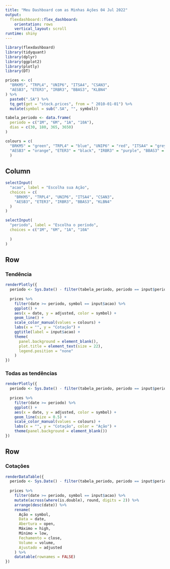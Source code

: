 ```yaml
---
title: "Meu Dashboard com as Minhas Ações 04 Jul 2022"
output: 
  flexdashboard::flex_dashboard:
    orientation: rows
    vertical_layout: scroll
runtime: shiny
---
```


```r
library(flexdashboard)
library(tidyquant)
library(dplyr)
library(ggplot2)
library(plotly)
library(DT)

prices <- c(
  "BRKM5", "TRPL4", "UNIP6", "ITSA4", "CSAN3",
  "AESB3", "ETER3", "IRBR3", "BBAS3", "KLBN4"
) %>%
  paste0(".SA") %>%
  tq_get(get = "stock.prices", from = " 2010-01-01") %>%
  mutate(symbol = sub(".SA", "", symbol))

tabela_periodo <- data.frame(
  periodo = c("1M", "6M", "1A", "10A"),
  dias = c(30, 180, 365, 3650)
)

colours = c(
  "BRKM5" = "green", "TRPL4" = "blue", "UNIP6" = "red", "ITSA4" = "grey", "CSAN3" = "pink",
  "AESB3" = "orange", "ETER3" = "black", "IRBR3" = "purple", "BBAS3" = "cyan", "KLBN4" = "yellow"
  )

```

Column {.sidebar}
-----------------------------------------------------------------------

```r
selectInput(
  "acao", label = "Escolha sua Ação",
  choices = c(
    "BRKM5", "TRPL4", "UNIP6", "ITSA4", "CSAN3",
    "AESB3", "ETER3", "IRBR3", "BBAS3", "KLBN4"
  )
)

selectInput(
  "periodo", label = "Escolha o período",
  choices = c("1M", "6M", "1A", "10A"
    
  )
)
```


Row {data-width=500}
-----------------------------------------------------------------------

### Tendência

```r
renderPlotly({
  periodo <- Sys.Date() - filter(tabela_periodo, periodo == input$periodo)$dias
  
  prices %>%
    filter(date >= periodo, symbol == input$acao) %>%
    ggplot() +
    aes(x = date, y = adjusted, color = symbol) +
    geom_line() +
    scale_color_manual(values = colours) +
    labs(x = "", y = "Cotação") +
    ggtitle(label = input$acao) +
    theme(
      panel.background = element_blank(),
      plot.title = element_text(size = 22),
      legend.position = "none"
    )
})
```

### Todas as tendências

```r
renderPlotly({
  periodo <- Sys.Date() - filter(tabela_periodo, periodo == input$periodo)$dias
  
  prices %>%
    filter(date >= periodo) %>%
    ggplot() +
    aes(x = date, y = adjusted, color = symbol) +
    geom_line(size = 0.5) +
    scale_color_manual(values = colours) +
    labs(x = "", y = "Cotação", color = "Ação") +
    theme(panel.background = element_blank())
})
```

Row {data-width=500}
-----------------------------------------------------------------------

### Cotações

```r
renderDataTable({
  periodo <- Sys.Date() - filter(tabela_periodo, periodo == input$periodo)$dias
  
  prices %>%
    filter(date >= periodo, symbol == input$acao) %>%
    mutate(across(where(is.double), round, digits = 2)) %>%
    arrange(desc(date)) %>%
    rename(
      Ação = symbol,
      Data = date,
      Abertura = open,
      Máximo = high,
      Mínimo = low,
      Fechamento = close,
      Volume = volume,
      Ajustado = adjusted
    ) %>%
    datatable(rownames = FALSE)
})
```

